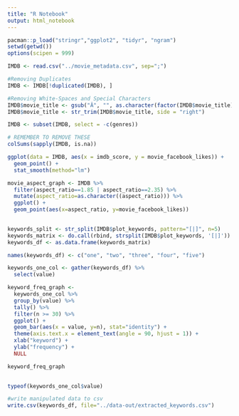```yaml
---
title: "R Notebook"
output: html_notebook
---
```


```r
pacman::p_load("stringr","ggplot2", "tidyr", "ngram")
setwd(getwd())
options(scipen = 999)
```

```r
IMDB <- read.csv("../movie_metadata.csv", sep=";")
```

```r
#Removing Duplicates
IMDB <- IMDB[!duplicated(IMDB), ]
```

```r
#Removing White-Spaces and Special Characters
IMDB$movie_title <- gsub("Â", "", as.character(factor(IMDB$movie_title)))
IMDB$movie_title <- str_trim(IMDB$movie_title, side = "right")
```

```r
IMDB <- subset(IMDB, select = -c(genres))
```

```r
# REMEMBER TO REMOVE THESE
colSums(sapply(IMDB, is.na))
```

```r
ggplot(data = IMDB, aes(x = imdb_score, y = movie_facebook_likes)) +
  geom_point() +
  stat_smooth(method="lm")
```


```r
movie_aspect_graph <- IMDB %>% 
  filter(aspect_ratio==1.85 | aspect_ratio==2.35) %>%
  mutate(aspect_ratio=as.character((aspect_ratio))) %>%
  ggplot() +
  geom_point(aes(x=aspect_ratio, y=movie_facebook_likes))
    
```


```r
keywords_split <- str_split(IMDB$plot_keywords, pattern="[|]", n=5)
keywords_matrix <- do.call(rbind, strsplit(IMDB$plot_keywords, '[|]'))
keywords_df <- as.data.frame(keywords_matrix)

names(keywords_df) <- c("one", "two", "three", "four", "five")

keywords_one_col <- gather(keywords_df) %>% 
  select(value)

keyword_freq_graph <- 
  keywords_one_col %>%
  group_by(value) %>% 
  tally() %>% 
  filter(n >= 30) %>% 
  ggplot() +
  geom_bar(aes(x = value, y=n), stat="identity") +
  theme(axis.text.x = element_text(angle = 90, hjust = 1)) +
  xlab("keyword") +
  ylab("frequency") +
  NULL

keyword_freq_graph
    

typeof(keywords_one_col$value)
```

```r
#write manipulated data to csv
write.csv(keywords_df, file="../data-out/extracted_keywords.csv")
```



